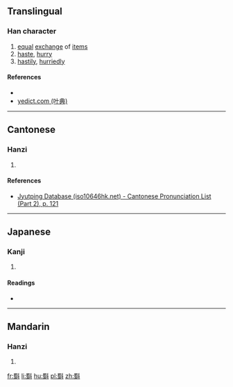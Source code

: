 ==Translingual==

===Han character===
{{Han char|rn=68|rad=斗|as=13|sn=17|four=|canj=WIYJ|ids=⿰蜀斗}}

# [[equal]] [[exchange]] of [[item]]s
# [[haste]], [[hurry]]
# [[hastily]], [[hurriedly]]

====References====
* {{Han ref|kx=0478.290|dkj=13529|dj=0837.190|hdz=32256.100|uh=65A3|ud=26019}}
* [http://yedict.com/htm/65/65A3.htm yedict.com (叶典)]

----

==Cantonese==

===Hanzi===
{{yue-hanzi|jyut=[[dau3]]|y=dau3}}

# {{defn|lang=yue|sort=斗13}}

====References====
* [http://www.iso10646hk.net/jp/document/download.jsp Jyutping Database (iso10646hk.net) - Cantonese Pronunciation List (Part 2), p. 121]

----

==Japanese==

===Kanji===
{{ja-kanji|grade=|rs=斗13}}

# {{defn|lang=ja|sort=斗13}}

====Readings====
* {{ja-readings|on=[[しゅく]] (shuku), [[とう]] (tō), [[つ]] (tsu), [[しょく]] (shoku), [[そく]] (soku)|kun=[[かえあう]] (kaeau), [[くらべる]] (kuraberu), [[はかる]] (hakaru)}}

----

==Mandarin==

===Hanzi===
{{cmn-hanzi|pin=[[dòu]] ([[dou4]])|wg=tou<sup>4</sup>}}

# {{defn|lang=cmn|sort=斗13}}

[[fr:斣]]
[[li:斣]]
[[hu:斣]]
[[pl:斣]]
[[zh:斣]]